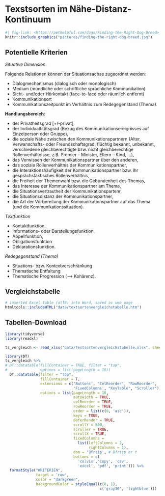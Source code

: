 # Texstsorten im Nähe-Distanz-Kontinuum

```r
#| fig-link: <https://pethelpful.com/dogs/Finding-the-Right-Dog-Breed>
knitr::include_graphics("pictures/finding-the-right-dog-breed.jpg")
```


## Potentielle Kriterien

*Situative Dimension*:

Folgende Relationen können der Situationsachse zugeordnet werden: 

- Dialogmechanismus (dialogisch oder monologisch) \
- Medium (mündliche oder schriftliche sprachliche Kommunikation) \
- Sicht- und/oder Hörkontakt (face-to-face oder räumlich entfernt) \
- Kommunikationsort \
- Kommunikationszeitpunkt im Verhältnis zum Redegegenstand (Thema). \


**Handlungsbereich**: 

- der Privatheitsgrad [+/-privat], \
- der Individualtitätsgrad (Bezug des Kommunikationsereignisses auf Einzelperson oder Gruppe), \
- die soziale Nähe zwischen den Kommunikationspartnern (Alter, Verwanschafts- oder Freundschaftsgrad, flüchtig bekannt, unbekannt, verschiedene gleichberechtigte bzw. nicht gleichberechtige Rollenverhältnisse, z.B. Premier -- Minister, Eltern -- Kind, ...), \
- das Vorwissen der Kommunikationspartner über den anderen, \
- das soziale Rollenverhältnis der Kommunikationspartner, \
- die Interaktionshäufigkeit der Kommunikationspartner bzw. ihr gesprächstaktisches Rollenverhältnis, \
- die Freiheit der Themenwahl bzw. die Gebundenheit des Themas, \
- das Interesse der Kommunikationspartner am Thema, \
- die Situationsvertrautheit der Kommunikationspartenr, \
- die Situationsdistanz der Kommunikationspartner, \
- die Art der Vorbereitung der Kommunikationspartner auf das Thema (und die Kommunikationssituation). \


*Textfunktion* 

- Kontaktfunktion, \
- Informations- oder Darstellungsfunktion, \
- Appellfunktion, \
- Obligationsfunktion \
- Deklarationsfunktion. \


*Redegegenstand (Thema)*

- Situations- bzw. Kontextverschränkung \
- Thematische Entfaltung
- Thematische Progression (--> Kohärenz).




## Vergleichstabelle

```r
# inserted Excel table (utf8) into Word, saved as web page
htmltools::includeHTML("data/textsortenvergleichstabelle.htm")

```

## Tabellen-Download

```r
library(tidyverse)
library(readxl)

ts_vergleich <- read_xlsx("data/Textsortenvergleichstabelle.xlsx", sheet = "Vergleich")

library(DT)
ts_vergleich %>% 
# DT::datatable(fillContainer = TRUE, filter = "top",
#               options = list(pageLength = 10))
  DT::datatable(filter = "top", 
                fillContainer = T,
                extensions = c('Buttons', "ColReorder", "RowReorder",
                               'FixedColumns', "KeyTable", "Scroller"),
                options = list(pageLength = 10, 
                               autowidth = TRUE,
                               colReorder = TRUE, 
                               rowReorder = TRUE, 
                               order = list(c(0, 'asc')),
                               keys = TRUE,
                               deferRender = TRUE,
                               scrollY = 500, 
                               scroller = TRUE,
                               scrollX = TRUE,
                               fixedColumns = 
                                 list(leftColumns = 2, 
                                      rightColumns = 1),
                               dom = 'Bfrtip', # Bfrtip or t
                               buttons = c(
                                 'colvis','copy', 'csv', 
                                 'excel', 'pdf', 'print'))) %>%
  formatStyle("KRITERIEN",
              target = 'row',
              color = "darkgreen",
              backgroundColor = styleEqual(c(0, 1), 
                                           c('gray30', 'lightblue')))

```

